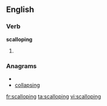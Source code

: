 ==English==

===Verb===
'''scalloping'''

# {{present participle of|[[scallop]]}}

===Anagrams===
* {{alphagram|acgillnops}}
* [[collapsing#English|collapsing]]

[[fr:scalloping]]
[[ta:scalloping]]
[[vi:scalloping]]